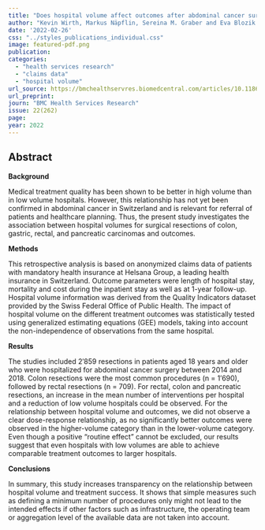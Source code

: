 ```yaml
---
title: "Does hospital volume affect outcomes after abdominal cancer surgery: an analysis of Swiss health insurance claims data"
author: "Kevin Wirth, Markus Näpflin, Sereina M. Graber and Eva Blozik "
date: '2022-02-26'
css: "../styles_publications_individual.css"
image: featured-pdf.png
publication:
categories:
  - "health services research"
  - "claims data"
  - "hospital volume" 
url_source: https://bmchealthservres.biomedcentral.com/articles/10.1186/s12913-022-07513-5
url_preprint: 
journ: "BMC Health Services Research"
issue: 22(262)
page: 
year: 2022
---
```


## Abstract

**Background**

Medical treatment quality has been shown to be better in high volume than in low volume hospitals. However, this relationship has not yet been confirmed in abdominal cancer in Switzerland and is relevant for referral of patients and healthcare planning. Thus, the present study investigates the association between hospital volumes for surgical resections of colon, gastric, rectal, and pancreatic carcinomas and outcomes.

**Methods**

This retrospective analysis is based on anonymized claims data of patients with mandatory health insurance at Helsana Group, a leading health insurance in Switzerland. Outcome parameters were length of hospital stay, mortality and cost during the inpatient stay as well as at 1-year follow-up. Hospital volume information was derived from the Quality Indicators dataset provided by the Swiss Federal Office of Public Health. The impact of hospital volume on the different treatment outcomes was statistically tested using generalized estimating equations (GEE) models, taking into account the non-independence of observations from the same hospital.

**Results**

The studies included 2′859 resections in patients aged 18 years and older who were hospitalized for abdominal cancer surgery between 2014 and 2018. Colon resections were the most common procedures (n = 1′690), followed by rectal resections (n = 709). For rectal, colon and pancreatic resections, an increase in the mean number of interventions per hospital and a reduction of low volume hospitals could be observed. For the relationship between hospital volume and outcomes, we did not observe a clear dose-response relationship, as no significantly better outcomes were observed in the higher-volume category than in the lower-volume category. Even though a positive "routine effect" cannot be excluded, our results suggest that even hospitals with low volumes are able to achieve comparable treatment outcomes to larger hospitals.

**Conclusions**

In summary, this study increases transparency on the relationship between hospital volume and treatment success. It shows that simple measures such as defining a minimum number of procedures only might not lead to the intended effects if other factors such as infrastructure, the operating team or aggregation level of the available data are not taken into account.
